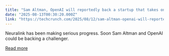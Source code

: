 ```yaml
---
title: "Sam Altman, OpenAI will reportedly back a startup that takes on Musk’s Neuralink"
date: "2025-08-13T00:30:20.000Z"
link: "https://techcrunch.com/2025/08/12/sam-altman-openai-will-reportedly-back-a-startup-that-takes-on-musks-neuralink/"
---
```


Neuralink has been making serious progress. Soon Sam Altman and OpenAI could be backing a challenger.

[Read more](https://techcrunch.com/2025/08/12/sam-altman-openai-will-reportedly-back-a-startup-that-takes-on-musks-neuralink/)
